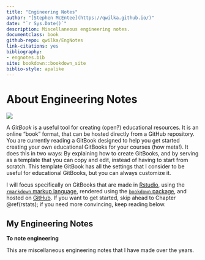 ```yaml
--- 
title: "Engineering Notes"
author: "[Stephen McEntee](https://qwilka.github.io/)"
date: "`r Sys.Date()`"
description: Miscellaneous engineering notes.
documentclass: book
github-repo: qwilka/EngNotes
link-citations: yes
bibliography:
- engnotes.bib
site: bookdown::bookdown_site
biblio-style: apalike
---
```


<!--"Testing Engineering Notes"-->
# About Engineering Notes

![](./img/icon-192.png)

A *GitBook* is a useful tool for creating (open?) educational resources. It is an online "book" format, that can be hosted directly from a GitHub repository. You are currently reading a GitBook designed to help you get started creating your own educational GitBooks for your courses (how meta!). It does this in two ways: By explaining how to create GitBooks, and by serving as a template that you can copy and edit, instead of having to start from scratch. This template GitBook has all the settings that I consider to be useful for educational GitBooks, but you can always customize it.

I will focus specifically on GitBooks that are made in [Rstudio](https://rstudio.com), using the [`rmarkdown` markup language](https://rstudio.com/wp-content/uploads/2016/03/rmarkdown-cheatsheet-2.0.pdf), rendered using the [`bookdown` package](https://bookdown.org/yihui/bookdown/get-started.html), and hosted on [GitHub](https://github.com/). If you want to get started, skip ahead to Chapter \@ref(rstats); if you need more convincing, keep reading below.

## My Engineering Notes

**To note engineering**

This are miscellaneous engineering notes that I have made over the years.
